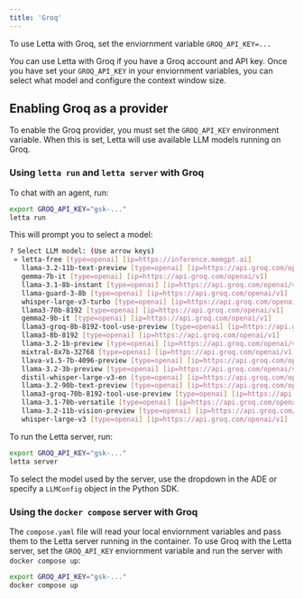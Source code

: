 ```yaml
---
title: 'Groq'
---
```


<Tip>To use Letta with Groq, set the enviornment variable `GROQ_API_KEY=...`</Tip>

You can use Letta with Groq if you have a Groq account and API key. Once you have set your `GROQ_API_KEY` in your enviornment variables, you can select what model and configure the context window size.

## Enabling Groq as a provider 
To enable the Groq provider, you must set the `GROQ_API_KEY` environment variable. When this is set, Letta will use available LLM models running on Groq. 

<Accordion icon="square-terminal" title="CLI (pypi only)">

### Using `letta run` and `letta server` with Groq 
To chat with an agent, run:
```bash
export GROQ_API_KEY="gsk-..."
letta run
```
This will prompt you to select a model:
```bash
? Select LLM model: (Use arrow keys)
 » letta-free [type=openai] [ip=https://inference.memgpt.ai]
   llama-3.2-11b-text-preview [type=openai] [ip=https://api.groq.com/openai/v1]
   gemma-7b-it [type=openai] [ip=https://api.groq.com/openai/v1]
   llama-3.1-8b-instant [type=openai] [ip=https://api.groq.com/openai/v1]
   llama-guard-3-8b [type=openai] [ip=https://api.groq.com/openai/v1]
   whisper-large-v3-turbo [type=openai] [ip=https://api.groq.com/openai/v1]
   llama3-70b-8192 [type=openai] [ip=https://api.groq.com/openai/v1]
   gemma2-9b-it [type=openai] [ip=https://api.groq.com/openai/v1]
   llama3-groq-8b-8192-tool-use-preview [type=openai] [ip=https://api.groq.com/openai/v1]
   llama3-8b-8192 [type=openai] [ip=https://api.groq.com/openai/v1]
   llama-3.2-1b-preview [type=openai] [ip=https://api.groq.com/openai/v1]
   mixtral-8x7b-32768 [type=openai] [ip=https://api.groq.com/openai/v1]
   llava-v1.5-7b-4096-preview [type=openai] [ip=https://api.groq.com/openai/v1]
   llama-3.2-3b-preview [type=openai] [ip=https://api.groq.com/openai/v1]
   distil-whisper-large-v3-en [type=openai] [ip=https://api.groq.com/openai/v1]
   llama-3.2-90b-text-preview [type=openai] [ip=https://api.groq.com/openai/v1]
   llama3-groq-70b-8192-tool-use-preview [type=openai] [ip=https://api.groq.com/openai/v1]
   llama-3.1-70b-versatile [type=openai] [ip=https://api.groq.com/openai/v1]
   llama-3.2-11b-vision-preview [type=openai] [ip=https://api.groq.com/openai/v1]
   whisper-large-v3 [type=openai] [ip=https://api.groq.com/openai/v1]
```
To run the Letta server, run:
```bash
export GROQ_API_KEY="gsk-..."
letta server
```
To select the model used by the server, use the dropdown in the ADE or specify a `LLMConfig` object in the Python SDK.
</Accordion>
<Accordion icon="docker" title="Docker Compose">
### Using the `docker compose` server with Groq
The `compose.yaml` file will read your local enviornment variables and pass them to the Letta server running in the container. To use Groq with the Letta server, set the `GROQ_API_KEY` enviornment variable and run the server with `docker compose up`:
```bash
export GROQ_API_KEY="gsk-..."
docker compose up 
```
</Accordion>




